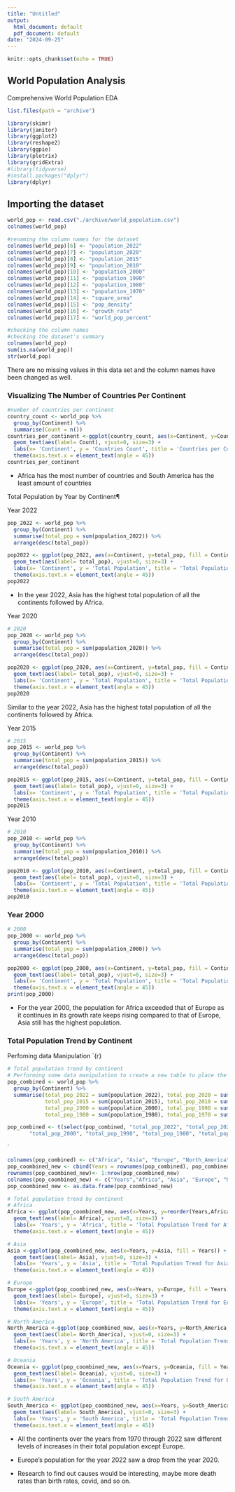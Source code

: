 ```yaml
---
title: "Untitled"
output:
  html_document: default
  pdf_document: default
date: "2024-09-25"
---
```


```r
knitr::opts_chunk$set(echo = TRUE)
```

## World Population Analysis

Comprehensive World Population EDA

```r
list.files(path = "archive")
```

```r
library(skimr)
library(janitor)
library(ggplot2)
library(reshape2)
library(ggpie)
library(plotrix)
library(gridExtra)
#library(tidyverse)
#install.packages("dplyr")
library(dplyr)
```

## Importing the dataset

```r
world_pop <- read.csv("./archive/world_population.csv")
colnames(world_pop)
```

```r
#renaming the column names for the dataset
colnames(world_pop)[6] <- "population_2022"
colnames(world_pop)[7] <- "population_2020"
colnames(world_pop)[8] <- "population_2015"
colnames(world_pop)[9] <- "population_2010"
colnames(world_pop)[10] <- "population_2000"
colnames(world_pop)[11] <- "population_1990"
colnames(world_pop)[12] <- "population_1980"
colnames(world_pop)[13] <- "population_1970"
colnames(world_pop)[14] <- "square_area"
colnames(world_pop)[15] <- "pop_density"
colnames(world_pop)[16] <- "growth_rate"
colnames(world_pop)[17] <- "world_pop_percent"
```

```r
#checking the column names
#checking the dataset's summary
colnames(world_pop)
sum(is.na(world_pop))
str(world_pop)
```

There are no missing values in this data set and the column names have been changed as well.

### Visualizing The Number of Countries Per Continent

```r
#number of countries per continent
country_count <- world_pop %>% 
  group_by(Continent) %>%
  summarise(Count = n())
countries_per_continent <-ggplot(country_count, aes(x=Continent, y=Count, fill = Continent)) + geom_col(position = "dodge") +
  geom_text(aes(label= Count), vjust=0, size=3) +
  labs(x= 'Continent', y = 'Countries Count', title = 'Countries per Continent')+
  theme(axis.text.x = element_text(angle = 45))
countries_per_continent
```

-   Africa has the most number of countries and South America has the least amount of countries

Total Population by Year by Continent¶

Year 2022

```r
pop_2022 <- world_pop %>%
  group_by(Continent) %>% 
  summarise(total_pop = sum(population_2022)) %>%
  arrange(desc(total_pop))

pop2022 <- ggplot(pop_2022, aes(x=Continent, y=total_pop, fill = Continent)) + geom_col(position = "dodge") +
  geom_text(aes(label= total_pop), vjust=0, size=3) +
  labs(x= 'Continent', y = 'Total Population', title = 'Total Population by Continent by Year (2022)')+
  theme(axis.text.x = element_text(angle = 45))
pop2022
```

-   In the year 2022, Asia has the highest total population of all the continents followed by Africa.

Year 2020

```r
# 2020
pop_2020 <- world_pop %>% 
  group_by(Continent) %>% 
  summarise(total_pop = sum(population_2020)) %>%
  arrange(desc(total_pop))

pop2020 <- ggplot(pop_2020, aes(x=Continent, y=total_pop, fill = Continent)) + geom_col(position = "dodge") +
  geom_text(aes(label= total_pop), vjust=0, size=3) +
  labs(x= 'Continent', y = 'Total Population', title = 'Total Population by Continent by Year (2020)')+
  theme(axis.text.x = element_text(angle = 45))
pop2020
```

Similar to the year 2022, Asia has the highest total population of all the continents followed by Africa.

Year 2015

```r
# 2015
pop_2015 <- world_pop %>%
  group_by(Continent) %>%
  summarise(total_pop = sum(population_2015)) %>%
  arrange(desc(total_pop))

pop2015 <- ggplot(pop_2015, aes(x=Continent, y=total_pop, fill = Continent)) + geom_col(position = "dodge") +
  geom_text(aes(label= total_pop), vjust=0, size=3) +
  labs(x= 'Continent', y = 'Total Population', title = 'Total Population by Continent by Year (2015)')+
  theme(axis.text.x = element_text(angle = 45))
pop2015

```

Year 2010

```r
# 2010
pop_2010 <- world_pop %>% 
  group_by(Continent) %>% 
  summarise(total_pop = sum(population_2010)) %>%
  arrange(desc(total_pop))

pop2010 <- ggplot(pop_2010, aes(x=Continent, y=total_pop, fill = Continent)) + geom_col(position = "dodge") +
  geom_text(aes(label= total_pop), vjust=0, size=3) +
  labs(x= 'Continent', y = 'Total Population', title = 'Total Population by Continent by Year (2010)')+
  theme(axis.text.x = element_text(angle = 45))
pop2010
```

### Year 2000

```r
# 2000
pop_2000 <- world_pop %>% 
  group_by(Continent) %>% 
  summarise(total_pop = sum(population_2000)) %>%
  arrange(desc(total_pop))

pop2000 <- ggplot(pop_2000, aes(x=Continent, y=total_pop, fill = Continent)) + geom_col(position = "dodge") +
  geom_text(aes(label= total_pop), vjust=0, size=3) +
  labs(x= 'Continent', y = 'Total Population', title = 'Total Population by Continent by Year (2000)')+
  theme(axis.text.x = element_text(angle = 45))
print(pop_2000)
```

-   For the year 2000, the population for Africa exceeded that of Europe as it continues in its growth rate keeps rising compared to that of Europe, Asia still has the highest population.

### Total Population Trend by Continent

Perfoming data Manipulation \`{r}

```r
# Total population trend by continent
# Performing some data manipulation to create a new table to place the continents as columns and the total population as rows
pop_combined <- world_pop %>% 
  group_by(Continent) %>% 
  summarise(total_pop_2022 = sum(population_2022), total_pop_2020 = sum(population_2020),
            total_pop_2015 = sum(population_2015), total_pop_2010 = sum(population_2010),
            total_pop_2000 = sum(population_2000), total_pop_1990 = sum(population_1990),
            total_pop_1980 = sum(population_1980), total_pop_1970 = sum(population_1970)) 

pop_combined <- t(select(pop_combined, "total_pop_2022", "total_pop_2020", "total_pop_2015", "total_pop_2010",
       "total_pop_2000", "total_pop_1990", "total_pop_1980", "total_pop_1970"))
```

\`

```r
colnames(pop_combined) <- c("Africa", "Asia", "Europe", "North_America", "Oceania", "South_America")
pop_coombined_new <- cbind(Years = rownames(pop_combined), pop_combined)
rownames(pop_coombined_new)<- 1:nrow(pop_coombined_new)
colnames(pop_coombined_new) <- c("Years","Africa", "Asia", "Europe", "North_America", "Oceania", "South_America")
pop_coombined_new <- as.data.frame(pop_coombined_new)
```

```r
# Total population trend by continent
# Africa
Africa <- ggplot(pop_coombined_new, aes(x=Years, y=reorder(Years,Africa), fill = Years)) + geom_col(position = "dodge") +
  geom_text(aes(label= Africa), vjust=0, size=3) +
  labs(x= 'Years', y = 'Africa', title = 'Total Population Trend for Africa')+
  theme(axis.text.x = element_text(angle = 45))

# Asia
Asia <-ggplot(pop_coombined_new, aes(x=Years, y=Asia, fill = Years)) + geom_col(position = "dodge") +
  geom_text(aes(label= Asia), vjust=0, size=3) +
  labs(x= 'Years', y = 'Asia', title = 'Total Population Trend for Asia')+
  theme(axis.text.x = element_text(angle = 45))

# Europe
Europe <-ggplot(pop_coombined_new, aes(x=Years, y=Europe, fill = Years)) + geom_col(position = "dodge") +
  geom_text(aes(label= Europe), vjust=0, size=3) +
  labs(x= 'Years', y = 'Europe', title = 'Total Population Trend for Europe')+
  theme(axis.text.x = element_text(angle = 45))

# North America
North_America <-ggplot(pop_coombined_new, aes(x=Years, y=North_America, fill = Years)) + geom_col(position = "dodge") +
  geom_text(aes(label= North_America), vjust=0, size=3) +
  labs(x= 'Years', y = 'North America', title = 'Total Population Trend for North America')+
  theme(axis.text.x = element_text(angle = 45))

# Oceania
Oceania <- ggplot(pop_coombined_new, aes(x=Years, y=Oceania, fill = Years)) + geom_col(position = "dodge") +
  geom_text(aes(label= Oceania), vjust=0, size=3) +
  labs(x= 'Years', y = 'Oceania', title = 'Total Population Trend for Oceania')+
  theme(axis.text.x = element_text(angle = 45))

# South America
South_America <- ggplot(pop_coombined_new, aes(x=Years, y=South_America, fill = Years)) + geom_col(position = "dodge") +
  geom_text(aes(label= South_America), vjust=0, size=3) +
  labs(x= 'Years', y = 'South America', title = 'Total Population Trend for South America')+
  theme(axis.text.x = element_text(angle = 45))
```

-   All the continents over the years from 1970 through 2022 saw different levels of increases in their total population except Europe.

-   Europe's population for the year 2022 saw a drop from the year 2020.

-   Research to find out causes would be interesting, maybe more death rates than birth rates, covid, and so on.

    ```{}
    ```

    ```{}
    ```
